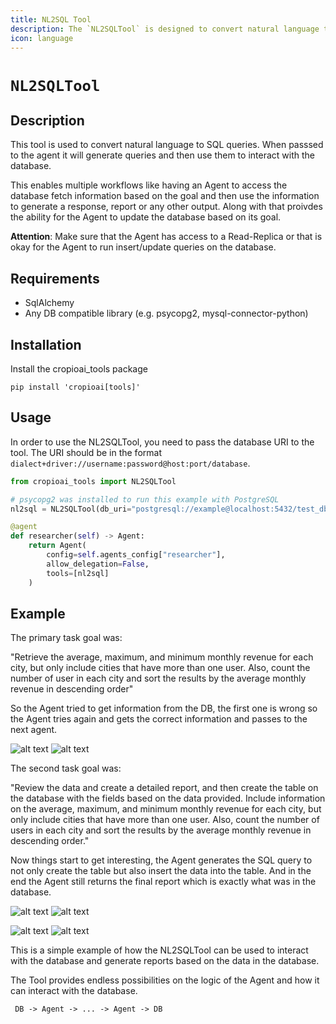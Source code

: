 ```yaml
---
title: NL2SQL Tool
description: The `NL2SQLTool` is designed to convert natural language to SQL queries.
icon: language
---
```


# `NL2SQLTool`

## Description

This tool is used to convert natural language to SQL queries. When passsed to the agent it will generate queries and then use them to interact with the database.

This enables multiple workflows like having an Agent to access the database fetch information based on the goal and then use the information to generate a response, report or any other output. 
Along with that proivdes the ability for the Agent to update the database based on its goal.

**Attention**: Make sure that the Agent has access to a Read-Replica or that is okay for the Agent to run insert/update queries on the database.

## Requirements

- SqlAlchemy
- Any DB compatible library (e.g. psycopg2, mysql-connector-python)

## Installation

Install the cropioai_tools package

```shell
pip install 'cropioai[tools]'
```

## Usage

In order to use the NL2SQLTool, you need to pass the database URI to the tool. The URI should be in the format `dialect+driver://username:password@host:port/database`.


```python Code
from cropioai_tools import NL2SQLTool

# psycopg2 was installed to run this example with PostgreSQL
nl2sql = NL2SQLTool(db_uri="postgresql://example@localhost:5432/test_db")

@agent
def researcher(self) -> Agent:
    return Agent(
        config=self.agents_config["researcher"],
        allow_delegation=False,
        tools=[nl2sql]
    )
```

## Example

The primary task goal was:

"Retrieve the average, maximum, and minimum monthly revenue for each city, but only include cities that have more than one user. Also, count the number of user in each city and 
sort the results by the average monthly revenue in descending order"

So the Agent tried to get information from the DB, the first one is wrong so the Agent tries again and gets the correct information and passes to the next agent.

![alt text](https://github.com/cropioAIInc/cropioAI-tools/blob/main/cropioai_tools/tools/nl2sql/images/image-2.png?raw=true)
![alt text](https://github.com/cropioAIInc/cropioAI-tools/raw/main/cropioai_tools/tools/nl2sql/images/image-3.png)


The second task goal was:

"Review the data and create a detailed report, and then create the table on the database with the fields based on the data provided.
Include information on the average, maximum, and minimum monthly revenue for each city, but only include cities that have more than one user. Also, count the number of users in each city and sort the results by the average monthly revenue in descending order."

Now things start to get interesting, the Agent generates the SQL query to not only create the table but also insert the data into the table. And in the end the Agent still returns the final report which is exactly what was in the database.

![alt text](https://github.com/cropioAIInc/cropioAI-tools/raw/main/cropioai_tools/tools/nl2sql/images/image-4.png)
![alt text](https://github.com/cropioAIInc/cropioAI-tools/raw/main/cropioai_tools/tools/nl2sql/images/image-5.png)

![alt text](https://github.com/cropioAIInc/cropioAI-tools/raw/main/cropioai_tools/tools/nl2sql/images/image-9.png)
![alt text](https://github.com/cropioAIInc/cropioAI-tools/raw/main/cropioai_tools/tools/nl2sql/images/image-7.png)


This is a simple example of how the NL2SQLTool can be used to interact with the database and generate reports based on the data in the database.

The Tool provides endless possibilities on the logic of the Agent and how it can interact with the database.

```md
 DB -> Agent -> ... -> Agent -> DB
```